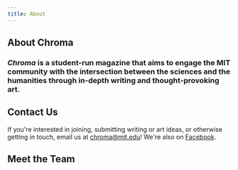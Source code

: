 ```yaml
---
title: About
---
```


## About Chroma

### *Chroma* is a student-run magazine that aims to engage the MIT community with the intersection between the sciences and the humanities through in-depth writing and thought-provoking art.

## Contact Us

If you're interested in joining, submitting writing or art ideas, or otherwise getting in touch, email us at [chroma@mit.edu](mailto:chroma@mit.edu)! We're also on [Facebook](https://www.facebook.com/MIT-Chroma-502522436750790).

## Meet the Team